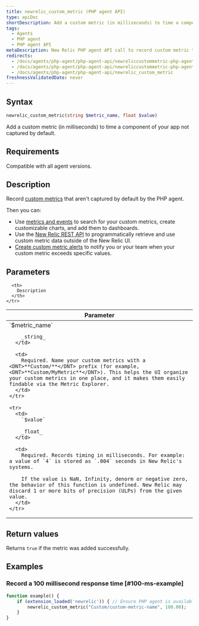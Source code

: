 ```yaml
---
title: newrelic_custom_metric (PHP agent API)
type: apiDoc
shortDescription: Add a custom metric (in milliseconds) to time a component of your app not captured by default.
tags:
  - Agents
  - PHP agent
  - PHP agent API
metaDescription: New Relic PHP agent API call to record custom metric timeslice data.
redirects:
  - /docs/agents/php-agent/php-agent-api/newreliccustommetric-php-agent-api
  - /docs/agents/php-agent/php-agent-api/newreliccustommetric-php-agent
  - /docs/agents/php-agent/php-agent-api/newrelic_custom_metric
freshnessValidatedDate: never
---
```


## Syntax

```php
newrelic_custom_metric(string $metric_name, float $value)
```

Add a custom metric (in milliseconds) to time a component of your app not captured by default.

## Requirements

Compatible with all agent versions.

## Description

Record [custom metrics](/docs/agents/manage-apm-agents/agent-data/custom-metrics) that aren't captured by default by the PHP agent.

Then you can:

* Use [metrics and events](/docs/query-your-data/explore-query-data/data-explorer/introduction-data-explorer) to search for your custom metrics, create customizable charts, and add them to dashboards.
* Use the [New Relic REST API](/docs/apis/rest-api-v2/requirements/new-relic-rest-api-v2-getting-started) to programmatically retrieve and use custom metric data outside of the New Relic UI.
* [Create custom metric alerts](/docs/alerts/new-relic-alerts/configuring-alert-policies/define-custom-metrics-alert-condition) to notify you or your team when your custom metric exceeds specific values.

## Parameters

<table>
  <thead>
    <tr>
      <th width="25%">
        Parameter
      </th>

      <th>
        Description
      </th>
    </tr>
  </thead>

  <tbody>
    <tr>
      <td>
        `$metric_name`

        _string_
      </td>

      <td>
        Required. Name your custom metrics with a <DNT>**Custom/**</DNT> prefix (for example, <DNT>**Custom/MyMetric**</DNT>). This helps the UI organize your custom metrics in one place, and it makes them easily findable via the Metric Explorer.
      </td>
    </tr>

    <tr>
      <td>
        `$value`

        _float_
      </td>

      <td>
        Required. Records timing in milliseconds. For example: a value of `4` is stored as `.004` seconds in New Relic's systems.

        If the value is NaN, Infinity, denorm or negative zero, the behavior of this function is undefined. New Relic may discard 1 or more bits of precision (ULPs) from the given value.
      </td>
    </tr>
  </tbody>
</table>

## Return values

Returns `true` if the metric was added successfully.

## Examples

### Record a 100 millisecond response time [#100-ms-example]

```php
function example() {
    if (extension_loaded('newrelic')) { // Ensure PHP agent is available
        newrelic_custom_metric("Custom/custom-metric-name", 100.00);
    }
}
```
